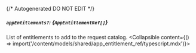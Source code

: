 {/* Autogenerated DO NOT EDIT  */}

##### `appEntitlements?`: *{`AppEntitlementRef[]`}*
List of entitlements to add to the request catalog.
<Collapsible content={() => import('/content/models/shared/app_entitlement_ref/typescript.mdx')}>
</Collapsible>

